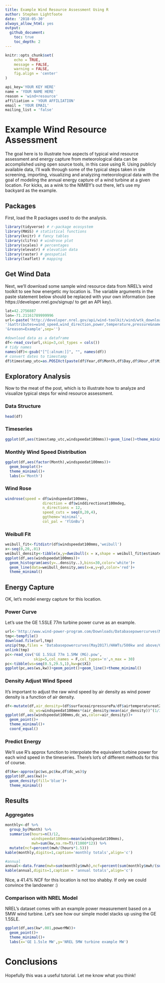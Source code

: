 ```yaml
---
title: Example Wind Resource Assessment Using R
author: Stephen Lightfoote
date: '2018-05-30'
always_allow_html: yes
output:
  github_document:
    toc: true
    toc_depth: 2
---
```


```r
knitr::opts_chunk$set(
	echo = TRUE,
	message = FALSE,
	warning = FALSE,
	fig.align = 'center'
)
```

```r
api_key='YOUR KEY HERE'
name = 'YOUR NAME HERE'
reason = 'wind+resource'
affiliation = 'YOUR AFFILIATION'
email = 'YOUR EMAIL'
mailing_list = 'false'
```

# Example Wind Resource Assessment
The goal here is to illustrate how aspects of typical wind resource assessment and energy capture from meteorological data can be accomplished using open source tools, in this case using R.  Using publicly available data, I'll walk through some of the typical steps taken in site screening, importing, visualizing and analyzing meteorological data with the goal of modeling the annual energy capture of a wind turbine at a given location.  For kicks, as a wink to the NIMBY's out there, let's use my backyard as the example.

## Packages
First, load the R packages used to do the analysis.
```r
library(tidyverse) # r-package ecosystem
library(MASS) # statistical functions
library(knitr) # fancy tables
library(clifro) # windrose plot
library(scales) # percentages
library(elevatr) # elevation data
library(raster) # geospatial
library(leaflet) # mapping
```

## Get Wind Data
Next, we'll download some sample wind resource data from NREL's wind toolkit to see how energetic my location is.  The variable arguments in the paste statement below should be replaced with your own information (see https://developer.nrel.gov/signup/ to get an API key).
```r
lat=42.2756887
lon=-71.21161789999996
url<-paste('http://developer.nrel.gov/api/wind-toolkit/wind/wtk_download.csv?api_key=',api_key,'&wkt=POINT(',lon,'%20',lat,
')&attributes=wind_speed,wind_direction,power,temperature,pressure&names=2009&full_name=',name,'&email=',email,'&affiliation=',affiliation,
'&reason=Example',sep='')

#download data as a dataframe
df<-read_csv(url,skip=3,col_types = cols())
# tidy names
names(df)<-gsub("[^[:alnum:]]", "", names(df))
# convert dates to timestamp
df$timestamp_utc=as.POSIXct(paste(df$Year,df$Month,df$Day,df$Hour,df$Minute,'00',sep='-'),format='%Y-%m-%d-%H-%M-%S',tz='UTC')

```

## Exploratory Analysis
Now to the meat of the post, which is to illustrate how to analyze and visualize typical steps for wind resource assessment.

### Data Structure
```r
head(df)
```

### Timeseries
```r
ggplot(df,aes(timestamp_utc,windspeedat100mms))+geom_line()+theme_minimal()
```

### Monthly Wind Speed Distribution
```r
ggplot(df,aes(factor(Month),windspeedat100mms))+
  geom_boxplot()+
  theme_minimal()+
  labs(x='Month')
```

### Wind Rose
```r
windrose(speed = df$windspeedat100mms,
                 direction = df$winddirectionat100mdeg,
                 n_directions = 12,
                 speed_cuts = seq(0,20,4),
                 ggtheme='minimal',
                 col_pal = 'YlGnBu')
```

### Weibull Fit
```r
weibull_fit<-fitdistr(df$windspeedat100mms,'weibull')
x<-seq(0,20,.01)
weibull_density<-tibble(x,y=dweibull(x = x,shape = weibull_fit$estimate[1],scale = weibull_fit$estimate[2]))
ggplot(df,aes(windspeedat100mms))+
  geom_histogram(aes(y=..density..),bins=30,color='white')+
  geom_line(data=weibull_density,aes(x=x,y=y),color='red')+
  theme_minimal()
```

## Energy Capture
OK, let's model energy capture for this location.

### Power Curve
Let's use the GE 1.5SLE 77m turbine power curve as an example.
```r
url<-'http://www.wind-power-program.com/Downloads/Databasepowercurves(May2017).zip'
tmp<-tempfile()
download.file(url,tmp)
unzip(tmp,files = 'Databasepowercurves(May2017)/HAWTs/500kw and above/General Electric/GE 1.5SLE 77m 1.5MW (MG).pow',junkpaths = T)
unlink(tmp)
pc<-read_csv('GE 1.5SLE 77m 1.5MW (MG).pow',
             skip=5,col_names = F,col_types='n',n_max = 30)
pc<-tibble(ws=seq(0.5,29.5,1),kw=pc$X1)
ggplot(pc,aes(ws,kw))+geom_point()+geom_line()+theme_minimal()
```

### Density Adjust Wind Speed
It's important to adjust the raw wind speed by air density as wind power density is a function of air density.
```r
df<-mutate(df,air_density=(df$surfaceairpressurePa/df$airtemperatureat2mK*287)*.00001,
           dc_ws=windspeedat100mms*(air_density/mean(air_density))^(1/3))
ggplot(df,aes(windspeedat100mms,dc_ws,color=air_density))+
  geom_point()+
  theme_minimal()+
  coord_equal()
```

### Predict Energy
We'll use R's approx function to interpolate the equivalent turbine power for each wind speed in the timeseries.  There's lot's of different methods for this of course.
```r
df$kw<-approx(pc$ws,pc$kw,df$dc_ws)$y
ggplot(df,aes(kw))+
  geom_density(fill='blue')+
  theme_minimal()
```

## Results

### Aggregates
```r
monthly<-df %>%
  group_by(Month) %>%
  summarise(hours=n()/12,
            windspeedat100mms=mean(windspeedat100mms),
            mwh=sum(kw,na.rm=T)/(1000*12)) %>%
  mutate(ncf=percent(mwh/(hours*1.5)))
kable(monthly,digits=1,caption='monthly totals',align='c')

#annual
annual<-data.frame(mwh=sum(monthly$mwh),ncf=percent(sum(monthly$mwh/(sum(monthly$hours)*1.5))))
kable(annual,digits=1,caption = 'annual totals',align='c')
```

Nice, a 41.4% NCF for this location is not too shabby.  If only we could convince the landowner :)

### Comparison with NREL Model
NREL's dataset comes with an example power measurement based on a 5MW wind turbine.  Let's see how our simple model stacks up using the GE 1.5SLE.  
```r
ggplot(df,aes(kw*.001,powerMW))+
  geom_point()+
  theme_minimal()+
  labs(x='GE 1.5sle MW',y='NREL 5MW turbine example MW')
```

# Conclusions
Hopefully this was a useful tutorial.  Let me know what you think!
